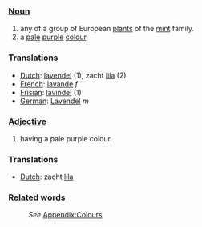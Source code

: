 ===[[Noun]]===
#any of a group of European [[plant]]s of the [[mint]] family.
#a [[pale]] [[purple]] [[color|colour]].

===Translations===
*[[Dutch]]: [[lavendel]] (1), zacht [[lila]] (2)
*[[French]]: [[lavande]] ''f''
*[[Frisian]]: [[lavindel]] (1)
*[[German]]: [[Lavendel]] ''m''

===[[Adjective]]===
#having a pale purple colour. 

===Translations===
*[[Dutch]]: zacht [[lila]]

===Related words===
:''See'' [[Wiktionary_Appendix:Colours|Appendix:Colours]]